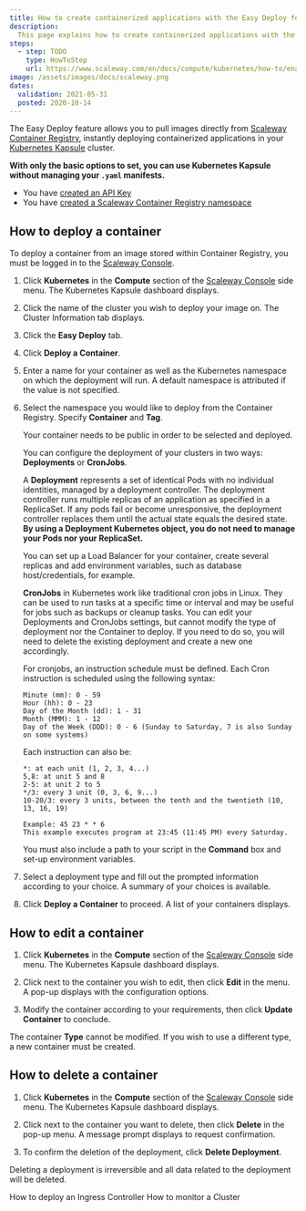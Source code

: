 ```yaml
---
title: How to create containerized applications with the Easy Deploy feature
description:
  This page explains how to create containerized applications with the Easy Deploy feature
steps:
  - step: TODO
    type: HowToStep
    url: https://www.scaleway.com/en/docs/compute/kubernetes/how-to/enable-easy-deploy/
image: /assets/images/docs/scaleway.png
dates:
  validation: 2021-05-31
  posted: 2020-10-14
---
```



The Easy Deploy feature allows you to pull images directly from [Scaleway Container Registry](/compute/container-registry/concepts#container-registry), instantly deploying containerized applications in your [Kubernetes Kapsule](/compute/kubernetes/concepts#kubernetes-kapsule) cluster.

**With only the basic options to set, you can use Kubernetes Kapsule without managing your `.yaml` manifests.**

<Message type="requirement">

  - You have [created an API Key](/console/my-project/how-to/generate-api-key)
  - You have [created a Scaleway Container Registry namespace](/compute/container-registry/how-to/create-namespace)

</Message>

## How to deploy a container 

<Message type="note">

To deploy a container from an image stored within Container Registry, you must be logged in to the [Scaleway Console](https://console.scaleway.com/).

</Message>

1. Click **Kubernetes** in the **Compute** section of the [Scaleway Console](https://console.scaleway.com) side menu. The Kubernetes Kapsule dashboard displays.
  <Lightbox src="assets/scaleway-kubernetes-dashboard.png" alt="" />

2. Click the name of the cluster you wish to deploy your image on. The Cluster Information tab displays.
  <Lightbox src="assets/scaleway-cluster-information.png" alt="" />

3. Click the **Easy Deploy** tab.

4. Click **Deploy a Container**. 

5. Enter a name for your container as well as the Kubernetes namespace on which the deployment will run. A default namespace is attributed if the value is not specified.

6. Select the namespace you would like to deploy from the Container Registry. Specify **Container** and **Tag**.

    <Message type="note">

    Your container needs to be public in order to be selected and deployed.

    </Message>

    You can configure the deployment of your clusters in two ways: **Deployments** or **CronJobs**.

    A **Deployment** represents a set of identical Pods with no individual identities, managed by a deployment controller. The deployment controller runs multiple replicas of an application as specified in a ReplicaSet. If any pods fail or become unresponsive, the deployment controller replaces them until the actual state equals the desired state. **By using a Deployment Kubernetes object, you do not need to manage your Pods nor your ReplicaSet.**

    You can set up a Load Balancer for your container, create several replicas and add environment variables, such as database host/credentials, for example. 

    **CronJobs** in Kubernetes work like traditional cron jobs in Linux. They can be used to run tasks at a specific time or interval and may be useful for jobs such as backups or cleanup tasks. You can edit your Deployments and CronJobs settings, but cannot modify the type of deployment nor the Container to deploy. If you need to do so, you will need to delete the existing deployment and create a new one accordingly.

    For cronjobs, an instruction schedule must be defined. Each Cron instruction is scheduled using the following syntax:
    ```
    Minute (mm): 0 - 59
    Hour (hh): 0 - 23
    Day of the Month (dd): 1 - 31
    Month (MMM): 1 - 12
    Day of the Week (DDD): 0 - 6 (Sunday to Saturday, 7 is also Sunday on some systems)
    ```
    Each instruction can also be:
    ```
    *: at each unit (1, 2, 3, 4...)
    5,8: at unit 5 and 8
    2-5: at unit 2 to 5
    */3: every 3 unit (0, 3, 6, 9...)
    10-20/3: every 3 units, between the tenth and the twentieth (10, 13, 16, 19)
    
    Example: 45 23 * * 6
    This example executes program at 23:45 (11:45 PM) every Saturday.
    ``` 
    You must also include a path to your script in the **Command** box and set-up environment variables. 

7. Select a deployment type and fill out the prompted information according to your choice. A summary of your choices is available.

8. Click **Deploy a Container** to proceed. A list of your containers displays. 

## How to edit a container

1. Click **Kubernetes** in the **Compute** section of the [Scaleway Console](https://console.scaleway.com) side menu. The Kubernetes Kapsule dashboard displays.

2. Click <Icon name="edit" /> next to the container you wish to edit, then click **Edit** in the menu. A pop-up displays with the configuration options. 

3. Modify the container according to your requirements, then click **Update Container** to conclude. 
<Lightbox src="assets/scaleway-update-container.png" alt="" />

<Message type="note">

The container **Type** cannot be modified. If you wish to use a different type, a new container must be created. 

</Message>

## How to delete a container

1. Click **Kubernetes** in the **Compute** section of the [Scaleway Console](https://console.scaleway.com) side menu. The Kubernetes Kapsule dashboard displays.

2. Click <Icon name="edit" /> next to the container you want to delete, then click **Delete** in the pop-up menu. A message prompt displays to request confirmation.

3. To confirm the deletion of the deployment, click **Delete Deployment**.

<Message type="important">

Deleting a deployment is irreversible and all data related to the deployment will be deleted. 

</Message>

<Navigation title="See Also">
  <PreviousButton to="/compute/kubernetes/how-to/deploy-ingress-controller/">How to deploy an Ingress Controller</PreviousButton>
  <NextButton to="/compute/kubernetes/how-to/monitor-cluster/">How to monitor a Cluster</NextButton>
</Navigation>
